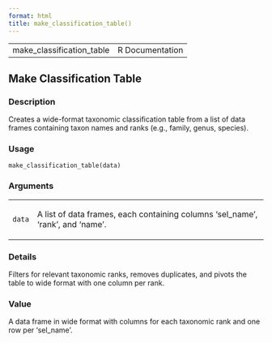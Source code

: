 ```yaml
---
format: html
title: make_classification_table()
---
```


<html><head>
<meta http-equiv="Content-Type" content="text/html; charset=utf-8" />
<meta name="viewport" content="width=device-width, initial-scale=1.0, user-scalable=yes" />
<link rel="stylesheet" href="https://cdn.jsdelivr.net/npm/katex@0.15.3/dist/katex.min.css">
<script type="text/javascript">
const macros = { "\\R": "\\textsf{R}", "\\code": "\\texttt"};
function processMathHTML() {
    var l = document.getElementsByClassName('reqn');
    for (let e of l) { katex.render(e.textContent, e, { throwOnError: false, macros }); }
    return;
}</script>
<script defer src="https://cdn.jsdelivr.net/npm/katex@0.15.3/dist/katex.min.js"
    onload="processMathHTML();"></script>
<link rel="stylesheet" type="text/css" href="R.css" />
</head><body><div class="container"><main>

<table style="width: 100%;"><tr><td>make_classification_table</td><td style="text-align: right;">R Documentation</td></tr></table>

<h2>Make Classification Table</h2>

<h3>Description</h3>

<p>Creates a wide-format taxonomic classification table from a list of data
frames containing taxon names and ranks (e.g., family, genus, species).
</p>


<h3>Usage</h3>

<pre><code class='language-R'>make_classification_table(data)
</code></pre>


<h3>Arguments</h3>

<table role = "presentation">
<tr><td><code id="data">data</code></td>
<td>
<p>A list of data frames, each containing columns 'sel_name',
'rank', and 'name'.</p>
</td></tr>
</table>


<h3>Details</h3>

<p>Filters for relevant taxonomic ranks, removes duplicates, and pivots the
table to wide format with one column per rank.
</p>


<h3>Value</h3>

<p>A data frame in wide format with columns for each taxonomic rank
and one row per 'sel_name'.
</p>

</main>

</div>
</body></html>

